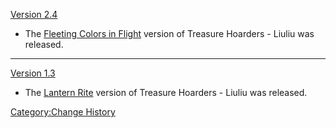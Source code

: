 [[Version 2.4]]
*The [[Fleeting Colors in Flight]] version of Treasure Hoarders - Liuliu was released.
----
[[Version 1.3]]
*The [[Lantern Rite]] version of Treasure Hoarders - Liuliu was released.
<noinclude>[[Category:Change History]]</noinclude>